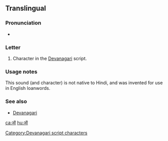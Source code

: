 {{Devanagari character info|hex=911|name=DEVANAGARI LETTER CANDRA O}}
==Translingual==

===Pronunciation===
* {{IPA|/ɔ/|lang=mul}}

===Letter===
{{mul-letter}}

# Character in the [[Devanagari]] script.

===Usage notes===
This sound (and character) is not native to Hindi, and was invented for use in English loanwords.

===See also===
* [[w:Devanagari|Devanagari]]

[[Category:Devanagari script characters]]

[[ca:ऑ]]
[[hu:ऑ]]